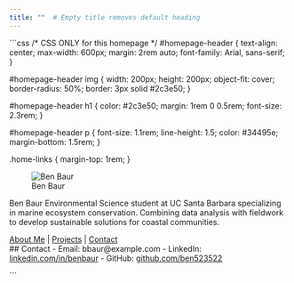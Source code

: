 ```yaml
---
title: ""  # Empty title removes default heading
---
```


```css
/* CSS ONLY for this homepage */
#homepage-header {
  text-align: center;
  max-width: 600px;
  margin: 2rem auto;
  font-family: Arial, sans-serif;
}

#homepage-header img {
  width: 200px; 
  height: 200px;
  object-fit: cover;
  border-radius: 50%;
  border: 3px solid #2c3e50;
}

#homepage-header h1 {
  color: #2c3e50;
  margin: 1rem 0 0.5rem;
  font-size: 2.3rem;
}

#homepage-header p {
  font-size: 1.1rem;
  line-height: 1.5;
  color: #34495e;
  margin-bottom: 1.5rem;
}

.home-links {
  margin-top: 1rem;
}
<div id="homepage-header"> ![Ben Baur](images/headshot.jpg)

Ben Baur
Environmental Science student at UC Santa Barbara specializing in marine ecosystem conservation. Combining data analysis with fieldwork to develop sustainable solutions for coastal communities.

<div class="home-links"> [About Me](about.qmd) | [Projects](projects.qmd) | [Contact](#contact) </div> </div><section id="contact"> ## Contact - Email: bbaur@example.com - LinkedIn: [linkedin.com/in/benbaur](https://linkedin.com/in/benbaur) - GitHub: [github.com/ben523522](https://github.com/ben523522) </section> ```